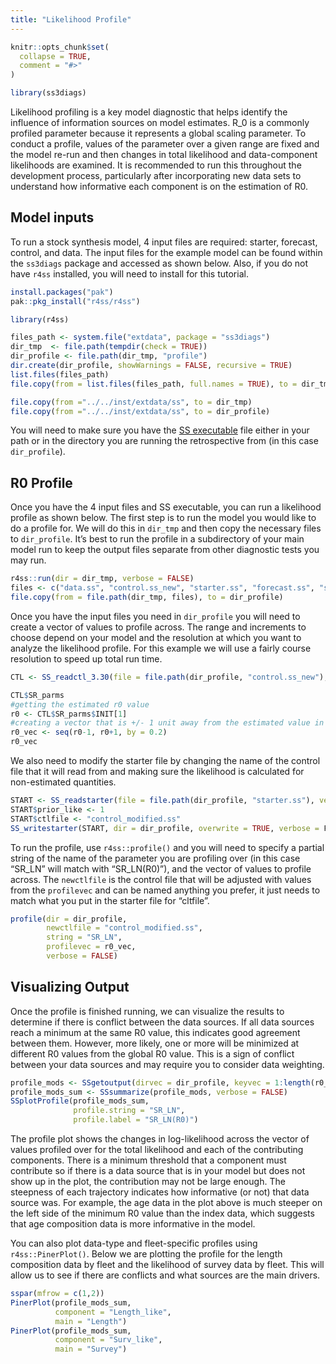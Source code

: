 ```yaml
---
title: "Likelihood Profile"
---
```


```r
knitr::opts_chunk$set(
  collapse = TRUE,
  comment = "#>"
)
```

```r
library(ss3diags)
```
Likelihood profiling is a key model diagnostic that helps identify the influence of information sources on model estimates. R_0 is a commonly profiled parameter because it represents a global scaling parameter. To conduct a profile, values of the parameter over a given range are fixed and the model re-run and then changes in total likelihood and data-component likelihoods are examined. It is recommended to run this throughout the development process, particularly after incorporating new data sets to understand how informative each component is on the estimation of R0.

## Model inputs  
To run a stock synthesis model, 4 input files are required: starter, forecast, control, and data. The input files for the example model can be found within the `ss3diags` package and accessed as shown below. Also, if you do not have `r4ss` installed, you will need to install for this tutorial. 

```r
install.packages("pak")
pak::pkg_install("r4ss/r4ss")
```

```r
library(r4ss) 

files_path <- system.file("extdata", package = "ss3diags")
dir_tmp  <- file.path(tempdir(check = TRUE))
dir_profile <- file.path(dir_tmp, "profile")
dir.create(dir_profile, showWarnings = FALSE, recursive = TRUE)
list.files(files_path)
file.copy(from = list.files(files_path, full.names = TRUE), to = dir_tmp)

```

```r
file.copy(from ="../../inst/extdata/ss", to = dir_tmp)
file.copy(from ="../../inst/extdata/ss", to = dir_profile)
```


You will need to make sure you have the [SS executable](https://github.com/nmfs-stock-synthesis/stock-synthesis) file either in your path or in the directory you are running the retrospective from (in this case `dir_profile`). 

## R0 Profile  
Once you have the 4 input files and SS executable, you can run a likelihood profile as shown below. The first step is to run the model you would like to do a profile for. We will do this in `dir_tmp` and then copy the necessary files to `dir_profile`.  It's best to run the profile in a subdirectory of your main model run to keep the output files separate from other diagnostic tests you may run. 

```r
r4ss::run(dir = dir_tmp, verbose = FALSE)
files <- c("data.ss", "control.ss_new", "starter.ss", "forecast.ss", "ss.par")
file.copy(from = file.path(dir_tmp, files), to = dir_profile)
```

Once you have the input files you need in `dir_profile` you will need to create a vector of values to profile across. The range and increments to choose depend on your model and the resolution at which you want to analyze the likelihood profile. For this example we will use a fairly course resolution to speed up total run time. 

```r
CTL <- SS_readctl_3.30(file = file.path(dir_profile, "control.ss_new"), datlist = file.path(dir_profile, "data.ss"))

CTL$SR_parms
#getting the estimated r0 value 
r0 <- CTL$SR_parms$INIT[1]
#creating a vector that is +/- 1 unit away from the estimated value in increments of 0.2
r0_vec <- seq(r0-1, r0+1, by = 0.2)
r0_vec

```
We also need to modify the starter file by changing the name of the control file that it will read from and making sure the likelihood is calculated for non-estimated quantities.  
```r
START <- SS_readstarter(file = file.path(dir_profile, "starter.ss"), verbose = FALSE)
START$prior_like <- 1
START$ctlfile <- "control_modified.ss"
SS_writestarter(START, dir = dir_profile, overwrite = TRUE, verbose = F)

```

To run the profile, use `r4ss::profile()` and you will need to specify a partial string of the name of the parameter you are profiling over (in this case "SR_LN" will match with "SR_LN(R0)"), and the vector of values to profile across. The `newctlfile` is the control file that will be adjusted with values from the `profilevec` and can be named anything you prefer, it just needs to match what you put in the starter file for "cltfile". 
```r
profile(dir = dir_profile, 
        newctlfile = "control_modified.ss",
        string = "SR_LN", 
        profilevec = r0_vec, 
        verbose = FALSE)
```

## Visualizing Output
Once the profile is finished running, we can visualize the results to determine if there is conflict between the data sources. If all data sources reach a minimum at the same R0 value, this indicates good agreement between them. However, more likely, one or more will be minimized at different R0 values from the global R0 value. This is a sign of conflict between your data sources and may require you to consider data weighting. 

```r
profile_mods <- SSgetoutput(dirvec = dir_profile, keyvec = 1:length(r0_vec), verbose = FALSE)
profile_mods_sum <- SSsummarize(profile_mods, verbose = FALSE)
SSplotProfile(profile_mods_sum, 
              profile.string = "SR_LN",   
              profile.label = "SR_LN(R0)")

```

The profile plot shows the changes in log-likelihood across the vector of values profiled over for the total likelihood and each of the contributing components. There is a minimum threshold that a component must contribute so if there is a data source that is in your model but does not show up in the plot, the contribution may not be large enough. The steepness of each trajectory indicates how informative (or not) that data source was. For example, the age data in the plot above is much steeper on the left side of the minimum R0 value than the index data, which suggests that age composition data is more informative in the model.


You can also plot data-type and fleet-specific profiles using `r4ss::PinerPlot()`. Below we are plotting the profile for the length composition data by fleet and the likelihood of survey data by fleet. This will allow us to see if there are conflicts and what sources are the main drivers. 
```r
sspar(mfrow = c(1,2))
PinerPlot(profile_mods_sum, 
          component = "Length_like",
          main = "Length")
PinerPlot(profile_mods_sum, 
          component = "Surv_like",
          main = "Survey")
```


